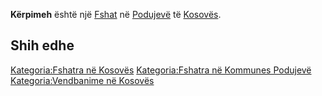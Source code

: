 {{Fshat në Kosovës
 | Emri                = Kërpimeh
| sqi_N_name = Kërpimeh
| sqi_N_FULL_NAME_RO = Kërpimeh
| sqi_N_FULL_NAME_ND_RO = Kerpimeh
| sqi_N_SORT_NAME_RG = KERPIMEH
| sqi_N_FULL_NAME_RG = Kërpimeh
| sqi_N_FULL_NAME_ND_RG = Kerpimeh
| sqi_V_name = Kërpimehu
| sqi_V_FULL_NAME_RO = Kërpimehu Llapias Llapiasi
| sqi_V_FULL_NAME_ND_RO = Kerpimehu Llapias Llapiasi
| sqi_V_SORT_NAME_RG = KERPIMEHU LLAPIAS LLAPIASI
| sqi_V_FULL_NAME_RG = Kërpimehu Llapias Llapiasi
| sqi_V_FULL_NAME_ND_RG = Kerpimehu Llapias Llapiasi
| srp_N_name = Krpimej
| srp_N_FULL_NAME_RO = Krpimej
| srp_N_FULL_NAME_ND_RO = Krpimej
| srp_N_SORT_NAME_RG = KRPIMEJ
| srp_N_FULL_NAME_RG = Krpimej
| srp_N_FULL_NAME_ND_RG = Krpimej
| srp_NS_name = Крпимеј
| srp_NS_FULL_NAME_RO = Крпимеј
| srp_NS_FULL_NAME_ND_RO = Крпимеј
| srp_NS_SORT_NAME_RG = КРПИМЕЈ
| srp_NS_FULL_NAME_RG = Крпимеј
| srp_NS_FULL_NAME_ND_RG = Крпимеј
| srp_V_name = Krpime
| srp_V_FULL_NAME_RO = Krpime Krčime
| srp_V_FULL_NAME_ND_RO = Krpime Krcime
| srp_V_SORT_NAME_RG = KRPIME KRCIME
| srp_V_FULL_NAME_RG = Krpime Krčime
| srp_V_FULL_NAME_ND_RG = Krpime Krcime

 | Emri (Rasa dhanore) = 
 | Figura              = 
 | Shteti              = Kosovo
 | Komuna              = Podujevë
 | Kodi postar         = 
 | Sipërfaqja          = 

 | Popullsia           = 

 | Regj. i popullsisë  = 
 | Dend. e popullsisë  = 
 | Faqja zyrtare       = 
 <!--- Koordinatat ----> 
 | Gjerësia            = 42.991924
 | Gjatësia            = 21.14285
 | Lartësia            = 
}}
'''Kërpimeh''' është një [[Fshat]] në [[Podujevë]] të [[Kosovës]].

<!-- == Gjeografia == -->
<!-- == Historia == -->
<!-- == Demografia == -->
== Shih edhe ==
{{Komuna Podujevë}}
{{Kosovo-Administrata-Cung}}

[[Kategoria:Fshatra në Kosovës]]
[[Kategoria:Fshatra në Kommunes Podujevë]]
[[Kategoria:Vendbanime në Kosovës]]